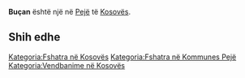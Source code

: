 {{Fshat në 
 | Emri                = Buçan
 | EmriAlt                = 
 | NAME_SHORT_FORM=      
 | NAME_GENERIC=      
 | NAME_SORT_NAME_RO=      BUCAN
 | FULL_NAME_RO = Buçan
 | FULL_NAME_ND_RO=Bucan
 | SORT_NAME_RG=BUCAN
 | FULL_NAME_RG=Buçan
 | FULL_NAME_ND_RG=Bucan
 | SRP_NAME_SHORT_FORM=      
 | SRP_NAME_GENERIC=      
 | SRP_NAME_SORT_NAME_RO=      
 | SRP_FULL_NAME_RO = 
 | SRP_FULL_NAME_ND_RO=
 | SRP_SORT_NAME_RG=
 | SRP_FULL_NAME_RG=
 | SRP_FULL_NAME_ND_RG=
 | Emri (Rasa dhanore) = 
 | Figura              = 
 | Shteti              = Kosovo
 | Komuna              = Pejë
 | Kodi postar         = 
 | Sipërfaqja          = 

 | Popullsia           = 

 | Regj. i popullsisë  = 
 | Dend. e popullsisë  = 
 | Faqja zyrtare       = 
 <!--- Koordinatat ----> 
 | Gjerësia            = 42.558056
 | Gjatësia            = 20.452778
 | Lartësia            = 
}}
'''Buçan''' është një [[]] në [[Pejë]] të [[Kosovës]].

<!-- == Gjeografia == -->
<!-- == Historia == -->
<!-- == Demografia == -->
== Shih edhe ==
{{Komuna Pejë}}
{{Kosovo-Administrata-Cung}}

[[Kategoria:Fshatra në Kosovës]]
[[Kategoria:Fshatra në Kommunes Pejë]]
[[Kategoria:Vendbanime në Kosovës]]